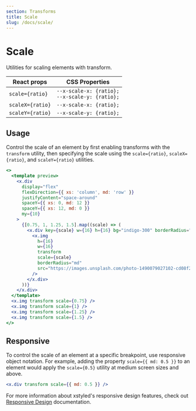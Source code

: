 ```yaml
---
section: Transforms
title: Scale
slug: /docs/scale/
---
```


# Scale

Utilities for scaling elements with transform.

<carbon-ad />

| React props      | CSS Properties                                      |
| ---------------- | --------------------------------------------------- |
| `scale={ratio}`  | `--x-scale-x: {ratio};`<br/>`--x-scale-y: {ratio};` |
| `scaleX={ratio}` | `--x-scale-x: {ratio};`                             |
| `scaleY={ratio}` | `--x-scale-y: {ratio};`                             |

## Usage

Control the scale of an element by first enabling transforms with the `transform` utility, then specifying the scale using the `scale={ratio}`, `scaleX={ratio}`, and `scaleY={ratio}` utilities.

```jsx preview color=indigo
<>
  <template preview>
    <x.div
      display="flex"
      flexDirection={{ xs: 'column', md: 'row' }}
      justifyContent="space-around"
      spaceY={{ xs: 0, md: 12 }}
      spaceY={{ xs: 12, md: 0 }}
      my={10}
    >
      {[0.75, 1, 1.25, 1.5].map((scale) => (
        <x.div key={scale} w={16} h={16} bg="indigo-300" borderRadius="md">
          <x.img
            h={16}
            w={16}
            transform
            scale={scale}
            borderRadius="md"
            src="https://images.unsplash.com/photo-1490079027102-cd08f2308c73?ixlib=rb-1.2.1&ixid=MXwxMjA3fDB8MHxwaG90by1wYWdlfHx8fGVufDB8fHw%3D&auto=format&fit=crop&w=285&h=285&q=80"
          />
        </x.div>
      ))}
    </x.div>
  </template>
  <x.img transform scale={0.75} />
  <x.img transform scale={1} />
  <x.img transform scale={1.25} />
  <x.img transform scale={1.5} />
</>
```

## Responsive

To control the scale of an element at a specific breakpoint, use responsive object notation. For example, adding the property `scale={{ md: 0.5 }}` to an element would apply the `scale={0.5}` utility at medium screen sizes and above.

```jsx
<x.div transform scale={{ md: 0.5 }} />
```

For more information about xstyled's responsive design features, check out [Responsive Design](/docs/responsive-design/) documentation.
